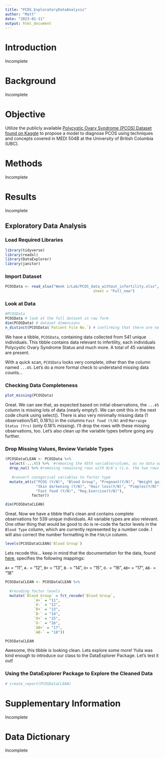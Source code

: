 ```yaml
---
title: "PCOS_ExploratoryDataAnalysis"
author: "Matt"
date: "2023-01-11"
output: html_document
---
```



# Introduction 
Incomplete

# Background
Incomplete

# Objective
Utilize the publicly available [Polycystic Ovary Syndrome (PCOS) Dataset found on Kaggle](https://www.kaggle.com/datasets/prasoonkottarathil/polycystic-ovary-syndrome-pcos?resource=download) to propose a model to diagnose PCOS using techniques and concepts covered in MEDI 504B at the University of British Columbia (UBC).  

# Methods
Incomplete

# Results
Incomplete

## Exploratory Data Analysis

### Load Required Libraries
```r

library(tidyverse)
library(readxl)
library(DataExplorer)
library(janitor)

```


### Import Dataset
```r
PCOSData <- read_xlsx("Week 1/Lab/PCOS_data_without_infertility.xlsx", 
                                        sheet = "Full_new")
```


### Look at Data
```r

#PCOSData
PCOSData # look at the full dataset in raw form
dim(PCOSData) # dataset dimensions
n_distinct(PCOSData$`Patient File No.`) # confirming that there are no repeated patient file numbers

```

We have a tibble, `PCOSData`, containing data collected from 541 unique individuals. This tibble contains data relevant to infertility, each individuals Polycystic Ovary Syndrome Status and much more. A total of 45 variables are present. 

With a quick scan, `PCOSData` looks very complete, other than the column named `...45`. Let's do a more formal check to understand missing data counts...


### Checking Data Completeness

```r

plot_missing(PCOSData)

```

Great. We can see that, as expected based on initial observations, the `...45` column is missing lots of data (nearly empty!). We can omit this in the next code chunk using select(). There is also very minimally missing data (1 observation/541, 0.18%) in the columns `Fast food (Y/N)` and `Marraige Status (Yrs)` (only 0.18% missing). I'll drop the rows with these missing observations, too. Let's also clean up the variable types before going any further.


### Drop Missing Values, Review Variable Types
```r
(PCOSDataCLEAN <- PCOSData %>% 
  select(-...45) %>%  #removing the 45th variable/column, as no data was present
  drop_na() %>% #removing remaining rows with N/A's (i.e. the two rows missing fast food and marriage status observations)
   
   #convert categorical variables to factor type
  mutate_at(c("PCOS (Y/N)", "Blood Group", "Pregnant(Y/N)", "Weight gain(Y/N)", "hair growth(Y/N)", 
              "Skin darkening (Y/N)", "Hair loss(Y/N)", "Pimples(Y/N)", 
              "Fast food (Y/N)", "Reg.Exercise(Y/N)"), 
            factor))

dim(PCOSDataCLEAN)
```

Great. Now we have a tibble that's clean and contains complete observations for 539 unique individuals. All variable types are also relevant. One other thing that would be good to do is re-code the factor levels in the `Blood Type` column, which are currently represented by a number code. I will also correct the number formatting in the `FSH/LH` column. 

```r
levels(PCOSDataCLEAN$`Blood Group`)
```

Lets recode this... keep in mind that the documentation for the data, found [here](https://www.kaggle.com/datasets/prasoonkottarathil/polycystic-ovary-syndrome-pcos?resource=download&select=PCOS_data_without_infertility.xlsx), specifies the following mappings: 

`A+` = "11", 
`A-` = "12",
`B+` = "13",
`B-` = "14",
`O+` = "15",
`O-` = "16",
`AB+` = "17",
`AB-` = "18"

```r
PCOSDataCLEAN <- PCOSDataCLEAN %>% 
  
  #recoding factor levels
  mutate(`Blood Group` = fct_recode(`Blood Group`, 
             `A+` = "11", 
             `A-` = "12",
             `B+` = "13",
             `B-` = "14",
             `O+` = "15",
             `O-` = "16",
             `AB+` = "17",
             `AB-` = "18"))

PCOSDataCLEAN
```

Awesome, this tibble is looking clean. Lets explore some more! Yulia was kind enough to introduce our class to the DataExplorer Package. Let's test it out!

### Using the DataExplorer Package to Explore the Cleaned Data

```r


# create_report(PCOSDataCLEAN)
```




# Supplementary Information
Incomplete

# Data Dictionary
Incomplete


